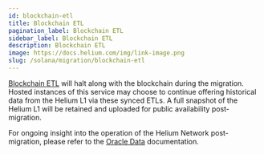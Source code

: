 ```yaml
---
id: blockchain-etl
title: Blockchain ETL
pagination_label: Blockchain ETL
sidebar_label: Blockchain ETL
description: Blockchain ETL
image: https://docs.helium.com/img/link-image.png
slug: /solana/migration/blockchain-etl
---
```



<LegacyContentBanner />

[Blockchain ETL](https://github.com/helium/blockchain-etl) will halt along with the blockchain
during the migration. Hosted instances of this service may choose to continue offering historical
data from the Helium L1 via these synced ETLs. A full snapshot of the Helium L1 will be retained and
uploaded for public availability post-migration.

For ongoing insight into the operation of the Helium Network post-migration, please refer to the
[Oracle Data](/oracles/oracle-data) documentation.

